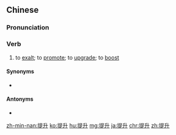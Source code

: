 {{also|提昇|提陞}}
==Chinese==
{{zh-forms|t2=提昇|t3=提陞}}

===Pronunciation===
{{zh-pron
|m=tíshēng
|c=tai4 sing1
|mn=thê-seng
|cat=v
}}

===Verb===
{{zh-verb}}

# to [[exalt]]; to [[promote]]; to [[upgrade]]; to [[boost]]

====Synonyms====
* {{zh-l|升官}}

====Antonyms====
* {{zh-l|貶低}}

{{zh-cat|Advanced}}

[[zh-min-nan:提升]]
[[ko:提升]]
[[hu:提升]]
[[mg:提升]]
[[ja:提升]]
[[chr:提升]]
[[zh:提升]]